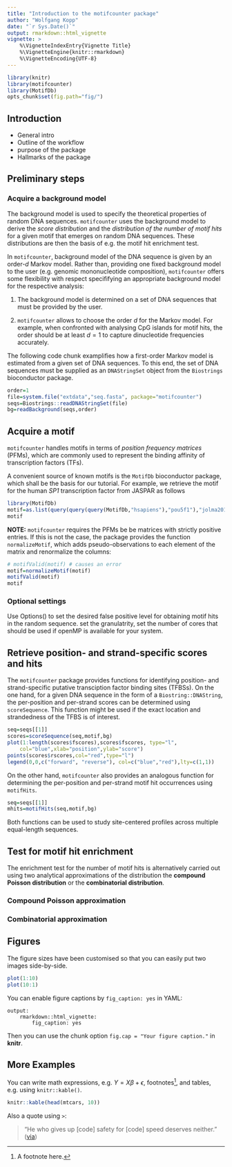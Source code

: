 ```yaml
---
title: "Introduction to the motifcounter package"
author: "Wolfgang Kopp"
date: "`r Sys.Date()`"
output: rmarkdown::html_vignette
vignette: >
    %\VignetteIndexEntry{Vignette Title}
    %\VignetteEngine{knitr::rmarkdown}
    %\VignetteEncoding{UTF-8}
---
```


```r
library(knitr)
library(motifcounter)
library(MotifDb)
opts_chunk$set(fig.path="fig/")
```

## Introduction
- General intro
- Outline of the workflow
- purpose of the package
- Hallmarks of the package

## Preliminary steps
### Acquire a background model
The background model is used to specify the theoretical properties of random DNA sequences.
`motifcounter` uses the background model to derive the *score distribution*
and the *distribution of the number of motif hits* for a given motif that emerges on random DNA sequences.
These distributions are then the basis of e.g. the motif hit enrichment test.

In `motifcounter`, background model of the DNA sequence is given by an order-$d$ Markov model.
Rather than, providing one fixed background model to the user (e.g. genomic mononucleotide composition),
`motifcounter` offers some flexibility with respect specififying an appropriate background model
for the respective analysis: 

1. The background model is determined on a set of DNA sequences that
must be provided by the user.

2. `motifcounter` allows to choose the order $d$ for the Markov model.
For example, when confronted with analysing CpG islands for motif hits, the order should be at least
$d=1$ to capture dinucleotide frequencies accurately.

The following code chunk examplifies how a first-order Markov model is estimated from 
a given set of DNA sequences. To this end, the set of DNA sequences must be supplied as
an `DNAStringSet` object from the `Biostrings` bioconductor package.
```r
order=1
file=system.file("extdata","seq.fasta", package="motifcounter")
seqs=Biostrings::readDNAStringSet(file)
bg=readBackground(seqs,order)
```
## Acquire a motif
`motifcounter` handles motifs in terms of *position frequency matrices* (PFMs), which are commonly
used to represent the binding affinity of transcription factors (TFs).

A convenient source of known motifs is the `MotifDb` bioconductor package, 
which shall be the basis for our tutorial.
For example, we retrieve the motif for the human *SP1* transcription factor from JASPAR as follows


```r
library(MotifDb)
motif=as.list(query(query(query(MotifDb,"hsapiens"),"pou5f1"),"jolma2013"))[[1]]
motif
```

**NOTE:** `motifcounter` requires the PFMs be be matrices with strictly positive entries.
If this is not the case, the package provides the function `normalizeMotif`, which adds
pseudo-observations to each element of the matrix and renormalize the columns:

```r
# motifValid(motif) # causes an error
motif=normalizeMotif(motif)
motifValid(motif)
motif
```


### Optional settings
Use Options() to set the desired false positive level for obtaining motif hits in the random sequence.
set the granulatrity, set the number of cores that should be used if openMP is available for your system.




## Retrieve position- and strand-specific scores and hits

The `motifcounter` package provides functions for identifying position- and strand-specific
putative transciption factor binding sites (TFBSs). 
On the one hand, for a given DNA sequence in the form of a `Biostring::DNAString`,
the per-position and per-strand scores can be determined using `scoreSequence`.
This function might be used if the exact location and strandedness of the TFBS is of interest.

```r
seq=seqs[[1]]
scores=scoreSequence(seq,motif,bg)
plot(1:length(scores$fscores),scores$fscores, type="l",
    col="blue",xlab="position",ylab="score")
points(scores$rscores,col="red",type="l")
legend(0,0,c("forward", "reverse"), col=c("blue","red"),lty=c(1,1))
```

On the other hand, `motifcounter` also provides an analogous function for determining
the per-position and per-strand motif hit occurrences using `motifHits`.

```r
seq=seqs[[1]]
mhits=motifHits(seq,motif,bg)
```

Both functions can be used to study site-centered profiles across multiple equal-length
sequences.


## Test for motif hit enrichment

The enrichment test for the number of motif hits is alternatively carried out using two
analytical approximations of the distribution 
the **compound Poisson distribution** or the **combinatorial distribution**.

### Compound Poisson approximation
### Combinatorial approximation

## Figures

The figure sizes have been customised so that you can easily
put two images side-by-side.

```r
plot(1:10)
plot(10:1)
```

You can enable figure captions by `fig_caption: yes` in YAML:

    output:
        rmarkdown::html_vignette:
            fig_caption: yes

Then you can use the chunk option
`fig.cap = "Your figure caption."` in **knitr**.

## More Examples

You can write math expressions, e.g. $Y = X\beta + \epsilon$,
footnotes^[A footnote here.], and tables, e.g. using `knitr::kable()`.

```r
knitr::kable(head(mtcars, 10))
```

Also a quote using `>`:

> "He who gives up [code] safety for [code] speed deserves neither."
([via](https://twitter.com/hadleywickham/status/504368538874703872))
